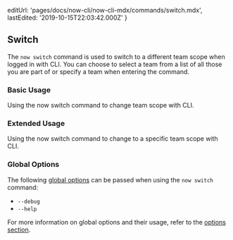 
  editUrl: 'pages/docs/now-cli/now-cli-mdx/commands/switch.mdx',
  lastEdited: '2019-10-15T22:03:42.000Z'
}

## Switch

The `now switch` command is used to switch to a different team scope when logged in with <ProductNameShort /> CLI. You can choose to select a team from a list of all those you are part of or specify a team when entering the command.

### Basic Usage

<Snippet dark text="now switch" />
<Caption>Using the <InlineCode>now switch</InlineCode> command to change team scope with <ProductNameShort /> CLI.</Caption>

### Extended Usage

<Snippet dark text="now switch [team-name]" />
<Caption>Using the <InlineCode>now switch</InlineCode> command to change to a specific team scope with <ProductNameShort /> CLI.</Caption>

### Global Options

The following [global options](#options) can be passed when using the `now switch` command:

- `--debug`
- `--help`

For more information on global options and their usage, refer to the [options section](#options).
